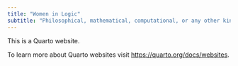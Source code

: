 ```yaml
---
title: "Women in Logic"
subtitle: "Philosophical, mathematical, computational, or any other kind of formal logic!"
---
```


This is a Quarto website.

To learn more about Quarto websites visit <https://quarto.org/docs/websites>.
